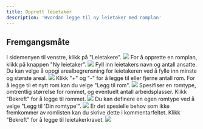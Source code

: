 ```yaml
---
title: Opprett leietaker
description: 'Hvordan legge til ny leietaker med romplan'
---
```


## Fremgangsmåte

<Steps>
  <Step title="Gå til 'Leietakere'">
    I sidemenyen til venstre, klikk på "Leietakere".
    <Frame type="glass">
        <img src="/images/dashboard/leietakerkrav/opprett-leietaker/steg-1.png" />
    </Frame>
  </Step>
  <Step title="Velg 'Ny leietaker'">
    For å opprette en romplan, klikk på knappen "Ny leietaker".
    <Frame type="glass">
        <img src="/images/dashboard/leietakerkrav/opprett-leietaker/steg-2.png" />
    </Frame>
  </Step>
  <Step title="Fyll inn detaljer">
    Fyll inn leietakers navn og antall ansatte. Du kan velge å oppgi arealbegrensning for leietakeren ved å fylle inn minste og største areal.
    <Frame type="glass">
        <img src="/images/dashboard/leietakerkrav/opprett-leietaker/steg-3.png" />
    </Frame>
  </Step>
  <Step title="Rediger romlisten">
    Klikk "+" og "-" for å legge til eller fjerne antall rom. For å legge til et nytt rom kan du velge "Legg til rom".
    <Frame type="glass">
        <img src="/images/dashboard/leietakerkrav/opprett-leietaker/steg-4.png" />
    </Frame>
  </Step>
  <Step title="Legg til rom">
    Spesifiser en romtype, omtrentlig størrelse for rommet, og eventuelt antall arbeidsplasser. Klikk "Bekreft" for å legge til rommet.
    <Frame type="glass">
        <img src="/images/dashboard/leietakerkrav/opprett-leietaker/steg-5a.png" />
    </Frame>
    <Tip>
        Du kan definere en egen romtype ved å velge "Legg til 'Din romtype'".
    </Tip>
    <Frame type="glass">
        <img src="/images/dashboard/leietakerkrav/opprett-leietaker/steg-5b.png" />
    </Frame>
  </Step>
  <Step title="Legg til kommentar">
    Er det spesielle behov som ikke fremkommer av romlisten kan du skrive dette i kommentarfeltet. Klikk "Bekreft" for å legge til leietakerkravet.
    <Frame type="glass">
        <img src="/images/dashboard/leietakerkrav/opprett-leietaker/steg-6.png" />
    </Frame>
  </Step>
</Steps>
